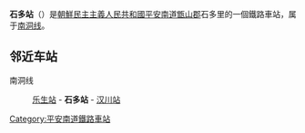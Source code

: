 {{unreferenced|time=2015-01-14T04:10:28+00:00}}
{{朝鮮半島車站資訊
|公司色 = blue
|文字色 = 
|站名 = 石多站
|圖片 = 
|pxl = 
|圖片說明 =
|前一站 = [[乐生站_(平安南道)|乐生]]
|前一站距離 = 
|後一站距離 = 
|後一站 = [[汉川站|汉川]]
|所屬路線 = [[南洞线|南洞线]]
|距離 = 
|起點站 = [[平南温泉站|平南温泉]]
|諺文 = 석다역
|朝鮮漢字 = 石多驛
|文觀部式 = Seokda-yeok
|馬-賴式 = Sŏkta-yŏk
|副站名 = 
|車站編號 = 
|停站路線數 = 
|所屬公司 = [[朝鮮民主主義人民共和國鐵道省|朝鮮民主主義人民共和國鐵道省]]
|所在地 =[[平安南道|平安南道]][[甑山郡|甑山郡]]石多里
|車站構造 = 地面车站
|月台配置 = 
|啟用年月日 =
|廢站年月日 = 
|上下車人次 = 
|統計年度 = 
|轉車 = 
|備註 = 
|全寬備註 = 
}}

'''石多站'''（{{lang-ko|석다역}}）是[[朝鮮民主主義人民共和國|朝鮮民主主義人民共和國]][[平安南道|平安南道]][[甑山郡|甑山郡]]石多里的一個鐵路車站，属于[[南洞线|南洞线]]。

==邻近车站==
南洞线
:[[乐生站_(平安南道)|乐生站]] - '''石多站''' - [[汉川站|汉川站]]

{{朝鲜铁路小作品}}

{{南洞线}}

[[Category:平安南道鐵路車站|Category:平安南道鐵路車站]]